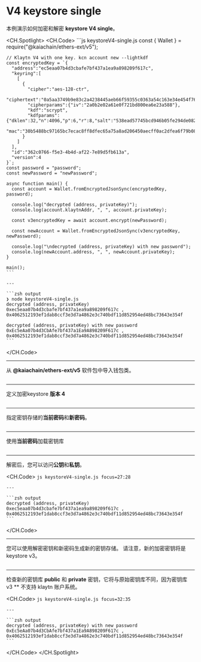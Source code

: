 # V4 keystore single

本例演示如何加密和解密 **keystore V4 single**。

<CH.Spotlight>
  <CH.Code>
    ```js keystoreV4-single.js
    const { Wallet } = require("@kaiachain/ethers-ext/v5");

    // Klaytn V4 with one key. kcn account new --lightkdf
    const encryptedKey = `{
      "address":"ec5eaa07b4d3cbafe7bf437a1ea9a898209f617c",
      "keyring":[
        [
          {
            "cipher":"aes-128-ctr",
            "ciphertext":"0a5aa3749b9e83c2a4238445aeb66f59355c0363a54c163e34e454f76e061e47",
            "cipherparams":{"iv":"2a0b2e02a61e0f721bd800ea6e23a588"},
            "kdf":"scrypt",
            "kdfparams":{"dklen":32,"n":4096,"p":6,"r":8,"salt":"538ead57745bcd946b05fe294de08256628d9a0a393fd29ced933ba5fc045b07"},
            "mac":"30b5488bc97165bc7ecac8ff8dfec65a75a8ad206450aecff0ac2dfea6f79b08"
          }
        ]
      ],
      "id":"362c0766-f5e3-4b4d-af22-7e89d5fb613a",
      "version":4
    }`;
    const password = "password";
    const newPassword = "newPassword";

    async function main() {
      const account = Wallet.fromEncryptedJsonSync(encryptedKey, password);

      console.log("decrypted (address, privateKey)");
      console.log(account.klaytnAddr, ", ", account.privateKey);

      const v3encryptedKey = await account.encrypt(newPassword);

      const newAccount = Wallet.fromEncryptedJsonSync(v3encryptedKey, newPassword);

      console.log("\ndecrypted (address, privateKey) with new password");
      console.log(newAccount.address, ", ", newAccount.privateKey);
    }

    main();
    ```

    ---

    ```zsh output
    ❯ node keystoreV4-single.js
    decrypted (address, privateKey)
    0xec5eaa07b4d3cbafe7bf437a1ea9a898209f617c ,  0x4062512193ef1dab8ccf3e3d7a4862e3c740bdf11d852954ed48bc73643e354f

    decrypted (address, privateKey) with new password
    0xEc5eAa07b4d3CbAfe7bf437a1Ea9A898209F617c ,  0x4062512193ef1dab8ccf3e3d7a4862e3c740bdf11d852954ed48bc73643e354f
    ```
  </CH.Code>

  ---

  从 **@kaiachain/ethers-ext/v5** 软件包中导入钱包类。

  ```js keystoreV4-single.js focus=1
  ```

  ---

  定义加密keystore **版本 4**

  ```js keystoreV4-single.js focus=4:20
  ```

  ---

  指定密钥存储的**当前密码**和**新密码**。

  ```js keystoreV4-single.js focus=21:22
  ```

  ---

  使用**当前密码**加载密钥库

  ```js keystoreV4-single.js focus=25
  ```

  ---

  解密后，您可以访问**公钥**和**私钥**。

  <CH.Code>
    ```js keystoreV4-single.js focus=27:28
    ```

    ---

    ```zsh output
    decrypted (address, privateKey)
    0xec5eaa07b4d3cbafe7bf437a1ea9a898209f617c ,  0x4062512193ef1dab8ccf3e3d7a4862e3c740bdf11d852954ed48bc73643e354f
    ```
  </CH.Code>

  ---

  您可以使用解密密钥和新密码生成新的密钥存储。  请注意，新的加密密钥将是 keystore v3。

  ```js keystoreV4-single.js focus=30
  ```

  ---

  检查新的密钥库 **public** 和 **private** 密钥，它将与原始密钥库不同，因为密钥库 v3 \*\* 不支持 klaytn 账户系统。

  <CH.Code>
    ```js keystoreV4-single.js focus=32:35
    ```

    ---

    ```zsh output
    decrypted (address, privateKey) with new password
    0xEc5eAa07b4d3CbAfe7bf437a1Ea9A898209F617c ,  0x4062512193ef1dab8ccf3e3d7a4862e3c740bdf11d852954ed48bc73643e354f
    ```
  </CH.Code>
</CH.Spotlight>

